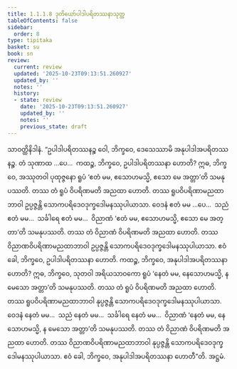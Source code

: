 ```yaml
---
title: 1.1.1.8 ဒုတိယော်ပါဒါပရိတဿနာသုတ္တ
tableOfContents: false
sidebar:
  order: 8
type: tipitaka
basket: su
book: sn
review:
  current: review
  updated: '2025-10-23T09:13:51.260927'
  updated_by: ''
  notes: ''
  history:
  - state: review
    date: '2025-10-23T09:13:51.260927'
    updated_by: ''
    notes: ''
    previous_state: draft
---
```



<ReviewStatus review={frontmatter.review} showDetails={true} />

<HypothesisAnnotation frontmatter={frontmatter} />

<DynamicBreadcrumb />

<Division number="8" book="sn" e="ch" v="18" p="280">

<Paragraph number="86" book="sn">
သာဝတ္ထိနိဒါနံ. “ဥပါဒါပရိတဿနဉ္စ ဝေါ, ဘိက္ခဝေ, ဒေသေဿာမိ အနုပါဒါအပရိတဿနဉ္စ. တံ သုဏာထ …ပေ…  ကထဉ္စ, ဘိက္ခဝေ, ဥပါဒါပရိတဿနာ ဟောတိ? ဣဓ, ဘိက္ခဝေ, အဿုတဝါ ပုထုဇ္ဇနော ရူပံ ‘ဧတံ မမ, ဧသောဟမသ္မိ, ဧသော မေ အတ္တာ’တိ သမနုပဿတိ. တဿ တံ ရူပံ ဝိပရိဏမတိ အညထာ ဟောတိ. တဿ ရူပဝိပရိဏာမညထာဘာဝါ ဥပ္ပဇ္ဇန္တိ သောကပရိဒေဝဒုက္ခဒေါမနဿုပါယာသာ. ဝေဒနံ ဧတံ မမ …ပေ…  သညံ ဧတံ မမ…  သင်္ခါရေ ဧတံ မမ…  ဝိညာဏံ ‘ဧတံ မမ, ဧသောဟမသ္မိ, ဧသော မေ အတ္တာ’တိ သမနုပဿတိ. တဿ တံ ဝိညာဏံ ဝိပရိဏမတိ အညထာ ဟောတိ. တဿ ဝိညာဏဝိပရိဏာမညထာဘာဝါ ဥပ္ပဇ္ဇန္တိ သောကပရိဒေဝဒုက္ခဒေါမနဿုပါယာသာ. ဧဝံ ခေါ, ဘိက္ခဝေ, ဥပါဒါပရိတဿနာ ဟောတိ.
</Paragraph>

<Paragraph number="87" book="sn">
ကထဉ္စ, ဘိက္ခဝေ, အနုပါဒါအပရိတဿနာ ဟောတိ? ဣဓ, ဘိက္ခဝေ, သုတဝါ အရိယသာဝကော ရူပံ ‘နေတံ မမ, နေသောဟမသ္မိ, န မေသော အတ္တာ’တိ သမနုပဿတိ. တဿ တံ ရူပံ ဝိပရိဏမတိ အညထာ ဟောတိ. တဿ ရူပဝိပရိဏာမညထာဘာဝါ နုပ္ပဇ္ဇန္တိ သောကပရိဒေဝဒုက္ခဒေါမနဿုပါယာသာ. ဝေဒနံ နေတံ မမ…  သညံ နေတံ မမ…  သင်္ခါရေ နေတံ မမ…  ဝိညာဏံ ‘နေတံ မမ, နေသောဟမသ္မိ, န မေသော အတ္တာ’တိ သမနုပဿတိ. တဿ တံ ဝိညာဏံ ဝိပရိဏမတိ အညထာ ဟောတိ. တဿ ဝိညာဏဝိပရိဏာမညထာဘာဝါ နုပ္ပဇ္ဇန္တိ သောကပရိဒေဝဒုက္ခဒေါမနဿုပါယာသာ. ဧဝံ ခေါ, ဘိက္ခဝေ, အနုပါဒါအပရိတဿနာ ဟောတီ”တိ.

</Paragraph>
</Division>

<Paragraph number="88" type="center" book="sn">
အဋ္ဌမံ.
</Paragraph>